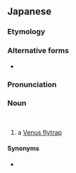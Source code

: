 ==Japanese==
{{DEFAULTSORT:はえとりぐさ}}
{{ja-kanjitab|はえ|と|o2=り|そう}}
{{ja-kanjitab|yomi=k|はえ|と|o2=り|くさ|k3=ぐさ|r=y}}
{{wikipedia|lang=ja|ハエトリグサ}}

===Etymology===
{{compound|ja|蠅|取り|草|tr1=hae|t1=[[fly]]|tr2=tori|t2=[[capturing]]; [[eating]]|tr3=kusa|t3=[[weed]]}}

===Alternative forms===
* {{ja-l|蠅捕草}}

===Pronunciation===
{{ja-pron|acc=h|はえとりそう}}

===Noun===
{{ja-noun|はえとりぐさ|ハエトリグサ|hhira=はへとりぐさ}}<br>
{{ja-altread|hira=はえとりそう|kata=ハエトリソウ|hhira=はへとりさう}}

# a [[Venus flytrap]]

====Synonyms====
* {{ja-r|蠅%地%獄|ハエ%ジ%ゴク}}

{{topics|ja|Caryophyllales order plants|Carnivorous plants}}